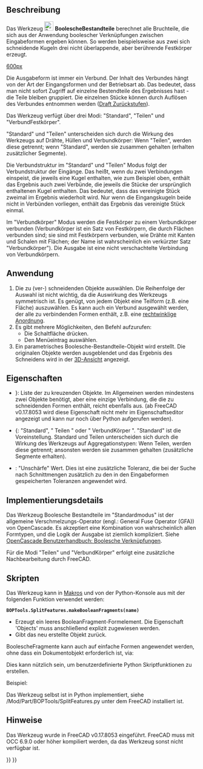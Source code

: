 <languages/>

{{Docnav/de
|[[Part_JoinCutout/de|Ausschneiden]]
|[[Part_SliceApart/de|Auseinanderschneiden]]
|[[Part_Workbench/de|Part]]
|IconL=Part_JoinCutout.svg
|IconR=Part_SliceApart.svg
|IconC=Workbench_Part.svg
}}

{{GuiCommand/de
|Name=Part BooleanFragments
|Name/de=Part BoolescheBestandteile
|MenuLocation=Part → Teilen → Boolesche Bestandteile
|Workbenches=[[Part_Workbench/de|Part]]
|Version=0.17
|SeeAlso=[[Part_Slice/de|Part Auseinanderschneiden]], [[Part_XOR/de|Part XOdeR]], [[Part_CompJoinFeatures/de|Part ObjekteVerbinden]], [[Part_Boolean/de|Part BoolescheVerknüpfung]]
}}

<span id="Description"></span>
==Beschreibung== 

Das Werkzeug [[Image:Part_BooleanFragments.svg|24px]] '''BoolescheBestandteile''' berechnet alle Bruchteile, die sich aus der Anwendung boolescher Verknüpfungen zwischen Eingabeformen ergeben können. So werden beispielsweise aus zwei sich schneidende Kugeln drei nicht überlappende, aber berührende Festkörper erzeugt. 

[[image:Part_BooleanFragments_Demo.png|600px]]
{{Caption|Auf dem obigen Bild wurden die Teile anschließend manuell auseinandergezogen, um die Schnitte zu erkennen.}}

Die Ausgabeform ist immer ein Verbund. Der Inhalt des Verbundes hängt von der Art der Eingangsformen und der Betriebsart ab. Das bedeutet, dass man nicht sofort Zugriff auf einzelne Bestendteile des Ergebnisses hast - die Teile bleiben gruppiert. Die einzelnen Stücke können durch Auflösen des Verbundes entnommen werden ([[Draft_Downgrade/de|Draft Zurückstufen]]).

Das Werkzeug verfügt über drei Modi: "Standard", "Teilen" und "VerbundFestkörper".

"Standard" und "Teilen" unterscheiden sich durch die Wirkung des Werkzeugs auf Drähte, Hüllen und Verbundkörper: Wenn "Teilen", werden diese getrennt; wenn "Standard", werden sie zusammen gehalten (erhalten zusätzlicher Segmente).

Die Verbundstruktur im "Standard" und "Teilen" Modus folgt der Verbundstruktur der Eingänge. Das heißt, wenn du zwei Verbindungen einspeist, die jeweils eine Kugel enthalten, wie zum Beispiel oben, enthält das Ergebnis auch zwei Verbünde, die jeweils die Stücke der ursprünglich enthaltenen Kugel enthalten. Das bedeutet, dass das vereinigte  Stück zweimal im Ergebnis wiederholt wird. Nur wenn die Eingangskugeln beide nicht in Verbünden vorliegen, enthält das Ergebnis das vereinigte Stück einmal.

Im "Verbundkörper" Modus werden die Festkörper zu einem Verbundkörper verbunden (Verbundkörper ist ein Satz von Festkörpern, die durch Flächen verbunden sind; sie sind mit Festkörpern verbunden, wie Drähte mit Kanten und Schalen mit Flächen; der Name ist wahrscheinlich ein verkürzter Satz "Verbundkörper"). Die Ausgabe ist eine nicht verschachtelte Verbindung von Verbundkörpern.

<span id="Usage"></span>
==Anwendung== 

# Die zu (ver-) schneidenden Objekte auswählen. Die Reihenfolge der Auswahl ist nicht wichtig, da die Auswirkung des Werkzeugs symmetrisch ist. Es genügt, von jedem Objekt eine Teilform (z.B. eine Fläche) auszuwählen. Es kann auch ein Verbund ausgewählt werden, der alle zu verbindenden Formen enthält, z.B. eine [[Draft_OrthoArray/de|rechtwinklige Anordnung]].
# Es gibt mehrere Möglichkeiten, den Befehl aufzurufen:
#* Die Schaltfläche {{Button|[[Image:Part_BooleanFragments.svg|16px]] [[Part_BooleanFragments/de|Boolesche Bestandteile]]}} drücken.
#* Den Menüeintrag {{MenuCommand|Part → Teilen → Boolesche Bestandteile}} auswählen.
# Ein parametrisches Boolesche-Bestandteile-Objekt wird erstellt. Die originalen Objekte werden ausgeblendet und das Ergebnis des Schneidens wird in der [[3D_view/de|3D-Ansicht]] angezeigt.

<span id="Properties"></span>
==Eigenschaften== 

{{TitleProperty|Boolesche Fragmente}}
* {{PropertyData/de|Objekte}}}: Liste der zu kreuzenden Objekte. Im Allgemeinen werden mindestens zwei Objekte benötigt, aber eine einzige Verbindung, die die zu schneidenden Formen enthält, reicht ebenfalls aus. (ab FreeCAD v0.17.8053 wird diese Eigenschaft nicht mehr im Eigenschaftseditor angezeigt und kann nur noch über Python aufgerufen werden).
* {{{PropertyData/de|Modus}}: "Standard", " Teilen " oder " VerbundKörper ". "Standard" ist die Voreinstellung. Standard und Teilen unterscheiden sich durch die Wirkung des Werkzeugs auf Aggregationstypen: Wenn Teilen, werden diese getrennt; ansonsten werden sie zusammen gehalten (zusätzliche Segmente erhalten).
* {{PropertyData/de|Toleranz}}: "Unschärfe" Wert. Dies ist eine zusätzliche Toleranz, die bei der Suche nach Schnittmengen zusätzlich zu den in den Eingabeformen gespeicherten Toleranzen angewendet wird.

<span id="Implementation_details"></span>
==Implementierungsdetails==

Das Werkzeug Boolesche Bestandteile im "Standardmodus" ist der allgemeine Verschmelzungs-Operator (engl.: General Fuse Operator (GFA)) von OpenCascade. Es akzeptiert eine Kombination von wahrscheinlich allen Formtypen, und die Logik der Ausgabe ist ziemlich kompliziert. Siehe [https://www.opencascade.com/doc/occt-7.0.0/overview/html/occt_user_guides__boolean_operations.html OpenCascade Benutzerhandbuch: Boolesche Verknüpfungen].

Für die Modi "Teilen" und "VerbundKörper" erfolgt eine zusätzliche Nachbearbeitung durch FreeCAD.

<span id="Scripting"></span>
==Skripten== 

Das Werkzeug kann in [[macros/de|Makros]] und von der Python-Konsole aus mit der folgenden Funktion verwendet werden:
 '''BOPTools.SplitFeatures.makeBooleanFragments(name)'''

* Erzeugt ein leeres BooleanFragment-Formelement. Die Eigenschaft 'Objects' muss anschließend explizit zugewiesen werden.
* Gibt das neu erstellte Objekt zurück.

BoolescheFragmente kann auch auf einfache Formen angewendet werden, ohne dass ein Dokumentobjekt erforderlich ist, via:

{{code|code=
import BOPTools.SplitAPI
BOPTools.SplitAPI.booleanFragments(list_of_shapes, mode, tolerance = 0.0)

# OR, for Standard mode:

list_of_shapes = [App.ActiveDocument.Sphere.Shape, App.ActiveDocument.Sphere001.Shape]
pieces, map = list_of_shapes[0].generalFuse(list_of_shapes[1:], tolerance)
# pieces receives a compound of shapes; map receives a list of lists of shapes, defining list_of_shapes <--> pieces correspondence 
}}
Dies kann nützlich sein, um benutzerdefinierte Python Skriptfunktionen zu erstellen.

Beispiel:
{{code|code=
import BOPTools.SplitFeatures
j = BOPTools.SplitFeatures.makeBooleanFragments(name= 'BooleanFragments')
j.Objects = FreeCADGui.Selection.getSelection() 
}}

Das Werkzeug selbst ist in Python implementiert, siehe /Mod/Part/BOPTools/SplitFeatures.py unter dem FreeCAD installiert ist.

<span id="Notes"></span>
==Hinweise== 

Das Werkzeug wurde in FreeCAD v0.17.8053 eingeführt. FreeCAD muss mit OCC 6.9.0 oder höher kompiliert werden, da das Werkzeug sonst nicht verfügbar ist.


{{Docnav/de
|[[Part_JoinCutout/de|Ausschneiden]]
|[[Part_SliceApart/de|Auseinanderschneiden]]
|[[Part_Workbench/de|Part]]
|IconL=Part_JoinCutout.svg
|IconR=Part_SliceApart.svg
|IconC=Workbench_Part.svg
}}

{{Part_Tools_navi{{#translation:}}}}
{{Userdocnavi{{#translation:}}}}